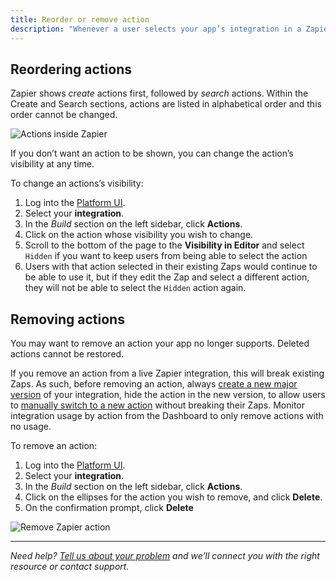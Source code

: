```yaml
---
title: Reorder or remove action
description: "Whenever a user selects your app’s integration in a Zapier action step, they’ll see every _create_ and _search_ action in your integration. "
---
```

## Reordering actions

Zapier shows _create_ actions first, followed by _search_ actions. Within the Create and Search sections, actions are listed in alphabetical order and this order cannot be changed.

<Frame>
  <img src="/images/5d3c2e8f9f6cf0f6daadd3ee97fa5e80.png" alt="Actions inside Zapier"/>
</Frame>

If you don’t want an action to be shown, you can change the action’s visibility at any time.

To change an actions’s visibility:

1.  Log into the [Platform UI](https://zapier.com/app/developer).
2.  Select your **integration**.
3.  In the _Build_ section on the left sidebar, click **Actions**.
4.  Click on the action whose visibility you wish to change.
5.  Scroll to the bottom of the page to the **Visibility in Editor** and select `Hidden` if you want to keep users from being able to select the action
6.  Users with that action selected in their existing Zaps would continue to be able to use it, but if they edit the Zap and select a different action, they will not be able to select the `Hidden` action again.

## Removing actions

You may want to remove an action your app no longer supports. Deleted actions cannot be restored.

If you remove an action from a live Zapier integration, this will break existing Zaps. As such, before removing an action, always [create a new major version](/platform/manage/versions) of your integration, hide the action in the new version, to allow users to [manually switch to a new action](/platform/manage/change-keys) without breaking their Zaps. Monitor integration usage by action from the Dashboard to only remove actions with no usage.

To remove an action:

1.  Log into the [Platform UI](https://zapier.com/app/developer).
2.  Select your **integration**.
3.  In the _Build_ section on the left sidebar, click **Actions**.
4.  Click on the ellipses for the action you wish to remove, and click **Delete**.
5.  On the confirmation prompt, click **Delete**
<Frame>
  <img src="/images/809321da0cd78edef6f464eb1f803855.png" alt="Remove Zapier action"/>
</Frame>

- - -

_Need help? [Tell us about your problem](https://developer.zapier.com/contact) and we’ll connect you with the right resource or contact support._
